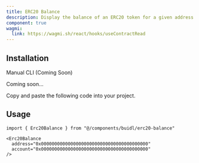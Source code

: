 ```yaml
---
title: ERC20 Balance
description: Display the balance of an ERC20 token for a given address.
component: true
wagmi:
  link: https://wagmi.sh/react/hooks/useContractRead
---
```


<ComponentPreview
  name="erc20-balance-demo"
  className="[&_.preview>[data-orientation=vertical]]:sm:max-w-[70%]"
/>

## Installation

<Tabs defaultValue="manual">

<TabsList>
  <TabsTrigger value="manual">Manual</TabsTrigger>
  <TabsTrigger disabled={true} value="cli">
    CLI (Coming Soon)
  </TabsTrigger>
</TabsList>

<TabsContent value="cli">

<Steps>

<Step>Coming soon...</Step>

</Steps>

</TabsContent>

<TabsContent value="manual">

<Steps>

<Step>Copy and paste the following code into your project.</Step>

<ComponentSource name="erc20-balance" />

</Steps>

</TabsContent>

</Tabs>

## Usage

```tsx
import { Erc20Balance } from "@/components/buidl/erc20-balance"
```

```tsx
<Erc20Balance
  address="0x0000000000000000000000000000000000000000"
  account="0x0000000000000000000000000000000000000000"
/>
```
